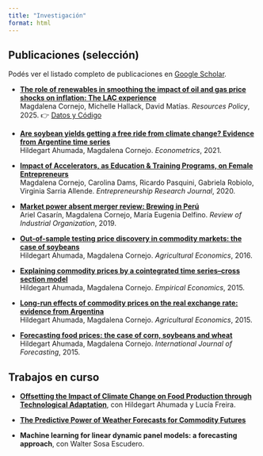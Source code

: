 ```yaml
---
title: "Investigación"
format: html
---
```


## Publicaciones (selección)

Podés ver el listado completo de publicaciones en [Google Scholar](https://scholar.google.com/citations?user=ay6v1qkAAAAJ&hl=es).


- **[The role of renewables in smoothing the impact of oil and gas price shocks on inflation: The LAC experience](https://www.sciencedirect.com/science/article/pii/S0301420725001199)**  
  Magdalena Cornejo, Michelle Hallack, David Matías. *Resources Policy*, 2025.
   👉 [Datos y Código](https://github.com/magcornejo/Renewables-Inflation-Smoothing)

- **[Are soybean yields getting a free ride from climate change? Evidence from Argentine time series](https://www.mdpi.com/2225-1146/9/2/24)**  
  Hildegart Ahumada, Magdalena Cornejo. *Econometrics*, 2021.

- **[Impact of Accelerators, as Education & Training Programs, on Female Entrepreneurs](https://www.degruyterbrill.com/document/doi/10.1515/erj-2020-0306/html)**  
  Magdalena Cornejo, Carolina Dams, Ricardo Pasquini, Gabriela Robiolo, Virginia Sarria Allende. *Entrepreneurship Research Journal*, 2020.

- **[Market power absent merger review: Brewing in Perú](https://link.springer.com/article/10.1007/s11151-019-09703-8)**  
  Ariel Casarín, Magdalena Cornejo, María Eugenia Delfino. *Review of Industrial Organization*, 2019.

- **[Out-of-sample testing price discovery in commodity markets: the case of soybeans](https://www.sciencedirect.com/science/article/pii/S0169207016300073)**  
  Hildegart Ahumada, Magdalena Cornejo. *Agricultural Economics*, 2016.

- **[Explaining commodity prices by a cointegrated time series–cross section model](https://link.springer.com/article/10.1007/s00181-014-0827-5)**  
  Hildegart Ahumada, Magdalena Cornejo. *Empirical Economics*, 2015.

- **[Long-run effects of commodity prices on the real exchange rate: evidence from Argentina](https://onlinelibrary.wiley.com/doi/abs/10.1111/agec.12267)**  
  Hildegart Ahumada, Magdalena Cornejo. *Agricultural Economics*, 2015.

- **[Forecasting food prices: the case of corn, soybeans and wheat](https://sedici.unlp.edu.ar/handle/10915/50706)**  
  Hildegart Ahumada, Magdalena Cornejo. *International Journal of Forecasting*, 2015.
  

## Trabajos en curso

- **[Offsetting the Impact of Climate Change on Food Production through Technological Adaptation](https://papers.ssrn.com/sol3/papers.cfm?abstract_id=5331394)**, con Hildegart Ahumada y Lucía Freira.

- **[The Predictive Power of Weather Forecasts for Commodity Futures](https://papers.ssrn.com/sol3/papers.cfm?abstract_id=4514667)**

- **Machine learning for linear dynamic panel models: a forecasting approach**, con Walter Sosa Escudero. 
